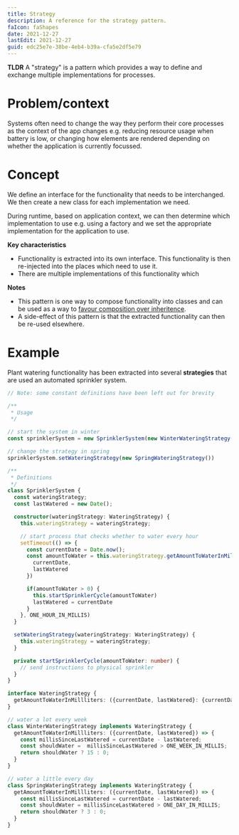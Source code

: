 ```yaml
---
title: Strategy
description: A reference for the strategy pattern.
faIcon: faShapes
date: 2021-12-27
lastEdit: 2021-12-27
guid: edc25e7e-38be-4eb4-b39a-cfa5e2df5e79
---
```



**TLDR** A "strategy" is a <Link to="/articles/patterns">pattern</Link> which provides a way to define and exchange multiple implementations for processes.

# Problem/context

Systems often need to change the way they perform their core processes as the context of the app changes e.g.
reducing resource usage when battery is low, or changing how elements are rendered depending on whether the application
is currently focussed.

# Concept

We define an interface for the functionality that needs to be interchanged.
We then create a new class for each implementation we need.

During runtime, based on application context, we can then determine which implementation to use e.g. using a <Link to="/articles/patterns">factory</Link> and we set the appropriate implementation for the application to use.

<SequenceDiagram />

**Key characteristics**

- Functionality is extracted into its own interface. This functionality is then re-injected into the places which need to use it.
- There are multiple implementations of this functionality which

**Notes**

- This pattern is one way to compose functionality into classes and can be used as a way to <a href="https://en.wikipedia.org/wiki/Composition_over_inheritance">favour composition over inheritence</a>.
- A side-effect of this pattern is that the extracted functionality can then be re-used elsewhere.

# Example

Plant watering functionality has been extracted into several **strategies** that are used an automated sprinkler system.

```typescript
// Note: some constant definitions have been left out for brevity

/**
 * Usage
 */

// start the system in winter
const sprinklerSystem = new SprinklerSystem(new WinterWateringStrategy())

// change the strategy in spring
sprinklerSystem.setWateringStrategy(new SpringWateringStrategy())

/**
 * Definitions
 */
class SprinklerSystem {
  const wateringStrategy;
  const lastWatered = new Date();

  constructor(wateringStrategy: WateringStrategy) {
    this.wateringStrategy = wateringStrategy;

    // start process that checks whether to water every hour
    setTimeout(() => {
      const currentDate = Date.now();
      const amountToWater = this.wateringStrategy.getAmountToWaterInMillliters({
        currentDate,
        lastWatered
      })

      if(amountToWater > 0) {
        this.startSprinklerCycle(amountToWater)
        lastWatered = currentDate
      }
    }, ONE_HOUR_IN_MILLIS)
  }

  setWateringStrategy(wateringStrategy: WateringStrategy) {
    this.wateringStrategy = wateringStrategy;
  }

  private startSprinklerCycle(amountToWater: number) {
    // send instructions to physical sprinkler
  }
}

interface WateringStrategy {
  getAmountToWaterInMillliters: ({currentDate, lastWatered}: {currentDate: Date, lastWatered: Date}) => number
}

// water a lot every week
class WinterWateringStrategy implements WateringStrategy {
  getAmountToWaterInMillliters: ({currentDate, lastWatered}) => {
    const millisSinceLastWatered = currentDate - lastWatered;
    const shouldWater =  millisSinceLastWatered > ONE_WEEK_IN_MILLIS;
    return shouldWater ? 15 : 0;
  }
}

// water a little every day
class SpringWateringStrategy implements WateringStrategy {
  getAmountToWaterInMillliters: ({currentDate, lastWatered}) => {
    const millisSinceLastWatered = currentDate - lastWatered;
    const shouldWater = millisSinceLastWatered > ONE_DAY_IN_MILLIS;
    return shouldWater ? 3 : 0;
  }
}
```
